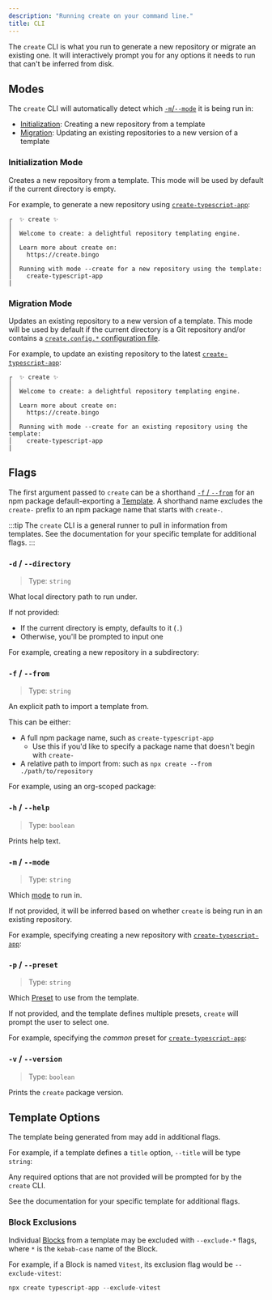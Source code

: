 ```yaml
---
description: "Running create on your command line."
title: CLI
---
```



The `create` CLI is what you run to generate a new repository or migrate an existing one.
It will interactively prompt you for any options it needs to run that can't be inferred from disk.

<PackageManagers type="dlx" pkg="create" />

## Modes

The `create` CLI will automatically detect which [`-m`/`--mode`](#-m----mode) it is being run in:

- [Initialization](#initialization-mode): Creating a new repository from a template
- [Migration](#migration-mode): Updating an existing repositories to a new version of a template

### Initialization Mode

Creates a new repository from a template.
This mode will be used by default if the current directory is empty.

For example, to generate a new repository using [`create-typescript-app`](https://github.com/JoshuaKGoldberg/create-typescript-app):

<PackageManagers type="dlx" pkg="create" args="typescript-app" />

```plaintext
┌  ✨ create ✨
│
│  Welcome to create: a delightful repository templating engine.
│
│  Learn more about create on:
│    https://create.bingo
│
│  Running with mode --create for a new repository using the template:
│    create-typescript-app
|
```

### Migration Mode

Updates an existing repository to a new version of a template.
This mode will be used by default if the current directory is a Git repository and/or contains a [`create.config.*` configuration file](./configuration).

For example, to update an existing repository to the latest [`create-typescript-app`](https://github.com/JoshuaKGoldberg/create-typescript-app):

<PackageManagers type="dlx" pkg="create" args="typescript-app" />

```plaintext
┌  ✨ create ✨
│
│  Welcome to create: a delightful repository templating engine.
│
│  Learn more about create on:
│    https://create.bingo
│
│  Running with mode --create for an existing repository using the template:
│    create-typescript-app
|
```

## Flags

The first argument passed to `create` can be a shorthand [`-f` / `--from`](#-f----from) for an npm package default-exporting a [Template](./concepts/templates).
A shorthand name excludes the `create-` prefix to an npm package name that starts with `create-`.

:::tip
The `create` CLI is a general runner to pull in information from templates.
See the documentation for your specific template for additional flags.
:::

### `-d` / `--directory`

> Type: `string`

What local directory path to run under.

If not provided:

- If the current directory is empty, defaults to it (`.`)
- Otherwise, you'll be prompted to input one

For example, creating a new repository in a subdirectory:

<PackageManagers
	type="dlx"
	pkg="create"
	args="typescript-app --directory my-fancy-project"
/>

### `-f` / `--from`

> Type: `string`

An explicit path to import a template from.

This can be either:

- A full npm package name, such as `create-typescript-app`
  - Use this if you'd like to specify a package name that doesn't begin with `create-`
- A relative path to import from: such as `npx create --from ./path/to/repository`

For example, using an org-scoped package:

<PackageManagers
	type="dlx"
	pkg="create"
	args="--from @joshuakgoldberg/my-fancy-template"
/>

### `-h` / `--help`

> Type: `boolean`

Prints help text.

<PackageManagers type="dlx" pkg="create" args="--help" />

### `-m` / `--mode`

> Type: `string`

Which [mode](#modes) to run in.

If not provided, it will be inferred based on whether `create` is being run in an existing repository.

For example, specifying creating a new repository with [`create-typescript-app`](https://github.com/JoshuaKGoldberg/create-typescript-app):

<PackageManagers
	type="dlx"
	pkg="create"
	args="typescript-app --mode initialize"
/>

### `-p` / `--preset`

> Type: `string`

Which [Preset](./engine/concepts/presets) to use from the template.

If not provided, and the template defines multiple presets, `create` will prompt the user to select one.

For example, specifying the _common_ preset for [`create-typescript-app`](https://github.com/JoshuaKGoldberg/create-typescript-app):

<PackageManagers
	type="dlx"
	pkg="create"
	args="typescript-app --preset common"
/>

### `-v` / `--version`

> Type: `boolean`

Prints the `create` package version.

<PackageManagers type="dlx" pkg="create" args="--version" />

## Template Options

The template being generated from may add in additional flags.

For example, if a template defines a `title` option, `--title` will be type `string`:

<PackageManagers
	type="dlx"
	pkg="create"
	args="typescript-app --title 'My New App'"
/>

Any required options that are not provided will be prompted for by the `create` CLI.

See the documentation for your specific template for additional flags.

### Block Exclusions

Individual [Blocks](./engine/concepts/blocks) from a template may be excluded with `--exclude-*` flags, where `*` is the `kebab-case` name of the Block.

For example, if a Block is named `Vitest`, its exclusion flag would be `--exclude-vitest`:

```ts
npx create typescript-app --exclude-vitest
```
